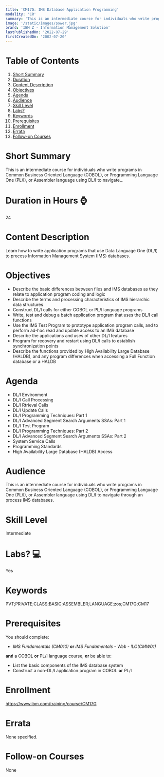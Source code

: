 ```yaml
---
title: 'CM17G: IMS Database Application Programming'
modality: 'CR'
summary: 'This is an intermediate course for individuals who write programs in Common Business Oriented Language (COBOL), or Programming Language One (PL/I), or Assembler language using DL/I to navigate...'
image: '/static/images/power.jpg'
brand: 'IBM Z - Information Management Solution'
lastPublishedOn: '2022-07-29'
firstCreatedOn: '2002-07-20'
---
```

# Table of Contents
1.  [Short Summary](#short-summary)
2.  [Duration](#duration-in-hours-)
3.  [Content Description](#content-description)
4.  [Objectives](#objectives)
5.  [Agenda](#agenda)
6.  [Audience](#audience)
7.  [Skill Level](#skill-level)
8.  [Labs?](#labs-)
9.  [Keywords](#keywords)
10. [Prerequisites](#prerequisites)
11. [Enrollment](#enrollment)
12. [Errata](#errata)
13. [Follow-on Courses](#follow-on-courses)

# Short Summary
This is an intermediate course for individuals who write programs in Common Business Oriented Language (COBOL), or Programming Language One (PL/I), or Assembler language using DL/I to navigate...

# Duration in Hours ⌚
24

# Content Description
Learn how to write application programs that use Data Language One (DL/I) to process Information Management System (IMS) databases.



# Objectives
* Describe the basic differences between files and IMS databases as they relate to application program coding and logic
* Describe the terms and processing characteristics of IMS hierarchic data structures
* Construct DL/I calls for either COBOL or PL/I language programs
* Write, test and debug a batch application program that uses the DL/I call functions
* Use the IMS Test Program to prototype application program calls, and to perform ad-hoc read and update access to an IMS database
* Describe the applications and uses of other DL/I features
* Program for recovery and restart using DL/I calls to establish synchronization points
* Describe the functions provided by High Availability Large Database (HALDB), and any program differences when accessing a Full Function database or a HALDB


# Agenda
* DL/I Environment
* DL/I Call Processing
* DL/I Rtrieval Calls
* DL/I Update Calls
* DL/I Programming Techniques: Part 1
* DL/I Advanced Segment Search Arguments SSAs: Part 1
* DL/I Test Program
* DL/I Programming Techniques: Part 2
* DL/I Advanced Segment Search Arguments SSAs: Part 2
* System Service Calls
* Programming Standards
* High Availability Large Database (HALDB) Access


# Audience
This is an intermediate course for individuals who write programs in Common Business Oriented Language (COBOL), or Programming Language One (PL/I), or Assembler language using DL/I to navigate through an process IMS databases.



# Skill Level
Intermediate        

# Labs? 💻
Yes

# Keywords
PVT;PRIVATE;CLASS;BASIC;ASSEMBLER;LANGUAGE;zos;CM17G;CM17

# Prerequisites
You should complete:


* *IMS Fundamentals (CM010)* **or** *IMS Fundamentals - Web - ILO(CMW01)*


**and** a COBOL **or** PL/I language course, **or** be able to:


* List the basic components of the IMS database system
* Construct a non-DL/I application program in COBOL **or** PL/I


# Enrollment
https://www.ibm.com/training/course/CM17G

# Errata
None specified.

# Follow-on Courses
None

